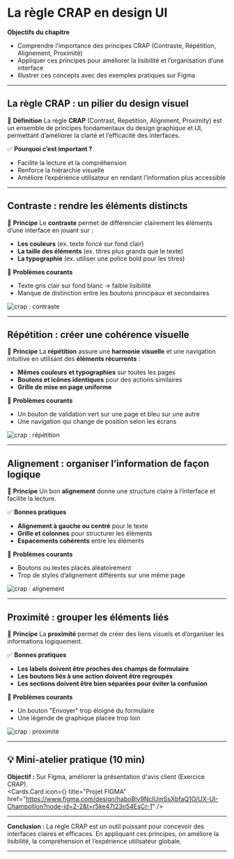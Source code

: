 
# **La règle CRAP en design UI**

**Objectifs du chapitre**
- Comprendre l’importance des principes CRAP (Contraste, Répétition, Alignement, Proximité)  
- Appliquer ces principes pour améliorer la lisibilité et l’organisation d’une interface  
- Illustrer ces concepts avec des exemples pratiques sur Figma

---

## **La règle CRAP : un pilier du design visuel**

📌 **Définition**
La règle **CRAP** (Contrast, Repetition, Alignment, Proximity) est un ensemble de principes fondamentaux du design graphique et UI, permettant d’améliorer la clarté et l’efficacité des interfaces.  

✅ **Pourquoi c’est important ?**
- Facilite la lecture et la compréhension
- Renforce la hiérarchie visuelle
- Améliore l’expérience utilisateur en rendant l’information plus accessible

---

## **Contraste : rendre les éléments distincts**

📌 **Principe**
Le **contraste** permet de différencier clairement les éléments d’une interface en jouant sur :  
- **Les couleurs** (ex. texte foncé sur fond clair)
- **La taille des éléments** (ex. titres plus grands que le texte)
- **La typographie** (ex. utiliser une police bold pour les titres)

🚫 **Problèmes courants**
- Texte gris clair sur fond blanc → faible lisibilité
- Manque de distinction entre les boutons principaux et secondaires

![crap : contraste](/images/uxui/CRAP-contrast.png)

---

## **Répétition : créer une cohérence visuelle**

📌 **Principe**
La **répétition** assure une **harmonie visuelle** et une navigation intuitive en utilisant des **éléments récurrents** :  
- **Mêmes couleurs et typographies** sur toutes les pages
- **Boutons et icônes identiques** pour des actions similaires
- **Grille de mise en page uniforme**

🚫 **Problèmes courants**
- Un bouton de validation vert sur une page et bleu sur une autre
- Une navigation qui change de position selon les écrans

![crap : répétition](/images/uxui/CRAP-repetition.png)

---

## **Alignement : organiser l’information de façon logique**

📌 **Principe**
Un bon **alignement** donne une structure claire à l’interface et facilite la lecture.  

✅ **Bonnes pratiques**
- **Alignement à gauche ou centré** pour le texte
- **Grille et colonnes** pour structurer les éléments
- **Espacements cohérents** entre les éléments

🚫 **Problèmes courants**
- Boutons ou textes placés aléatoirement
- Trop de styles d’alignement différents sur une même page

![crap : alignement](/images/uxui/CRAP-alignement.png)

---

## **Proximité : grouper les éléments liés**

📌 **Principe**
La **proximité** permet de créer des liens visuels et d’organiser les informations logiquement.  

✅ **Bonnes pratiques**
- **Les labels doivent être proches des champs de formulaire**
- **Les boutons liés à une action doivent être regroupés**
- **Les sections doivent être bien séparées pour éviter la confusion**

🚫 **Problèmes courants**
- Un bouton "Envoyer" trop éloigné du formulaire
- Une légende de graphique placée trop loin

![crap : proximité](/images/uxui/CRAP-proximite.png)

---

## 💡 Mini-atelier pratique (10 min)
**Objectif :**
Sur Figma, améliorer la présentation d'avis client (Exercice CRAP).  
<Cards>
  <Cards.Card
    icon={<Figma />}
    title="Projet FIGMA"
    href="https://www.figma.com/design/haboBlv9NcIUmSsXbfaQ1O/UX-UI-Champollion?node-id=2-2&t=r5ke47t23n54EsCr-1"
  />
</Cards>

---

**Conclusion :**
La règle CRAP est un outil puissant pour concevoir des interfaces claires et efficaces. En appliquant ces principes, on améliore la lisibilité, la compréhension et l’expérience utilisateur globale.  

---